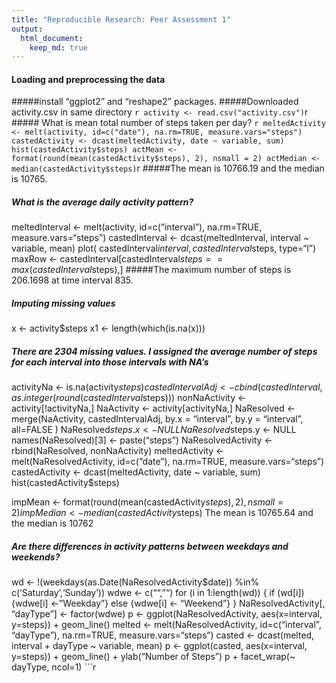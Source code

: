 ```yaml
---
title: "Reproducible Research: Peer Assessment 1"
output: 
  html_document:
    keep_md: true
---
```



#### Loading and preprocessing the data

#####install "ggplot2" and "reshape2" packages.
#####Downloaded activity.csv in same directory
```r
activity <- read.csv("activity.csv")
```r



##### What is mean total number of steps taken per day?
```r
meltedActivity <- melt(activity, id=c("date"), na.rm=TRUE, measure.vars="steps")
castedActivity <- dcast(meltedActivity, date ~ variable, sum)
hist(castedActivity$steps)
actMean <- format(round(mean(castedActivity$steps), 2), nsmall = 2)
actMedian <- median(castedActivity$steps)
```r


#####The mean is 10766.19 and the median is 10765.


##### What is the average daily activity pattern?
meltedInterval <- melt(activity, id=c("interval"), na.rm=TRUE, measure.vars="steps")
castedInterval <- dcast(meltedInterval, interval ~ variable, mean)
plot( castedInterval$interval, castedInterval$steps, type="l")
maxRow <- castedInterval[castedInterval$steps==max(castedInterval$steps),]
#####The maximum number of steps is 206.1698 at time interval 835.



##### Imputing missing values
x <- activity$steps
x1 <- length(which(is.na(x)))

##### There are 2304 missing values. I assigned the average number of steps for each interval into those intervals with NA's
activityNa <- is.na(activity$steps)
castedIntervalAdj <- cbind(castedInterval, as.integer(round(castedInterval$steps)))
nonNaActivity <- activity[!activityNa,]
NaActivity <- activity[activityNa,]
NaResolved <- merge(NaActivity, castedIntervalAdj, by.x = "interval", by.y = "interval", all=FALSE )
NaResolved$steps.x <- NULL
NaResolved$steps.y <- NULL
names(NaResolved)[3] <- paste("steps")
NaResolvedActivity <- rbind(NaResolved, nonNaActivity)
meltedActivity <- melt(NaResolvedActivity, id=c("date"), na.rm=TRUE, measure.vars="steps")
castedActivity <- dcast(meltedActivity, date ~ variable, sum)
hist(castedActivity$steps)

impMean <- format(round(mean(castedActivity$steps), 2), nsmall = 2)
impMedian <- median(castedActivity$steps)
The mean is 10765.64 and the median is 10762

##### Are there differences in activity patterns between weekdays and weekends?
wd <- !(weekdays(as.Date(NaResolvedActivity$date)) %in% c('Saturday','Sunday'))
wdwe <- c("", "")
for (i in 1:length(wd)) {
  if (wd[i]) {wdwe[i] <- "Weekday"} else {wdwe[i] <- "Weekend"}
}
NaResolvedActivity[, "dayType"] <- factor(wdwe)
p <- ggplot(NaResolvedActivity, aes(x=interval, y=steps)) + geom_line()
melted <- melt(NaResolvedActivity, id=c("interval", "dayType"), na.rm=TRUE, measure.vars="steps")
casted <- dcast(melted, interval + dayType ~ variable, mean)
p <- ggplot(casted, aes(x=interval, y=steps)) + geom_line() + ylab("Number of Steps")
p + facet_wrap(~ dayType, ncol=1)
```r

